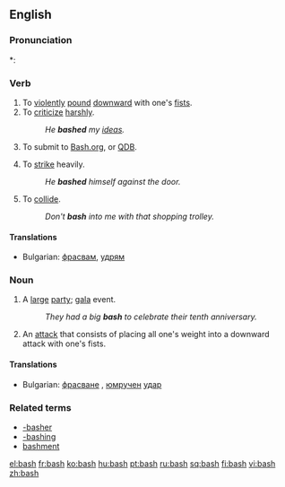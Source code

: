 ==English==

===Pronunciation===
*: {{rhymes|æʃ}}

===Verb===
{{en-verb|bash|es}}

# To [[violent]]ly [[pound]] [[downward]] with one's [[fist]]s.
# To [[criticize]] [[harsh]]ly.
#: ''He '''bashed''' my [[idea]]s.''
# {{context|Internet colloq.}} To submit to [http://bash.org Bash.org], or [http://qdb.us/ QDB].
# To [[strike]] heavily.
#: ''He '''bashed''' himself against the door.''
# To [[collide]].
#: ''Don't '''bash''' into me with that shopping trolley.''

====Translations====

* Bulgarian: [[фрасвам]], [[удрям]]

===Noun===
{{en-noun|es}}

# A [[large]] [[party]]; [[gala]] event.
#: ''They had a big '''bash''' to celebrate their tenth anniversary.''
# An [[attack]] that consists of placing all one's weight into a downward attack with one's fists.

====Translations====

* Bulgarian: [[фрасване]] {{n}}, [[юмрук|юмручен]] [[удар]] {{m}}

===Related terms===
* [[-basher]]
* [[-bashing]]
* [[bashment]]

[[el:bash]]
[[fr:bash]]
[[ko:bash]]
[[hu:bash]]
[[pt:bash]]
[[ru:bash]]
[[sq:bash]]
[[fi:bash]]
[[vi:bash]]
[[zh:bash]]